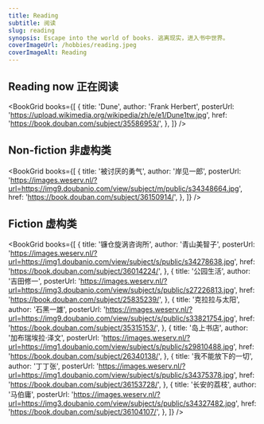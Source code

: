```yaml
---
title: Reading
subtitle: 阅读
slug: reading
synopsis: Escape into the world of books. 逃离现实，进入书中世界。
coverImageUrl: /hobbies/reading.jpeg
coverImageAlt: Reading
---
```


## Reading now 正在阅读

<BookGrid
  books={[
    {
      title: 'Dune',
      author: 'Frank Herbert',
      posterUrl: 'https://upload.wikimedia.org/wikipedia/zh/e/e1/Dune1tw.jpg',
      href: 'https://book.douban.com/subject/35586953/',
    },
  ]}
/>

## Non-fiction 非虚构类

<BookGrid
  books={[
    {
      title: '被讨厌的勇气',
      author: '岸见一郎',
      posterUrl:
        'https://images.weserv.nl/?url=https://img9.doubanio.com/view/subject/m/public/s34348664.jpg',
      href: 'https://book.douban.com/subject/36150914/',
    },
  ]}
/>

## Fiction 虚构类

<BookGrid
  books={[
    {
      title: '镰仓旋涡咨询所',
      author: '青山美智子',
      posterUrl:
        'https://images.weserv.nl/?url=https://img1.doubanio.com/view/subject/s/public/s34278638.jpg',
      href: 'https://book.douban.com/subject/36014224/',
    },
    {
      title: '公园生活',
      author: '吉田修一',
      posterUrl:
        'https://images.weserv.nl/?url=https://img3.doubanio.com/view/subject/s/public/s27226813.jpg',
      href: 'https://book.douban.com/subject/25835239/',
    },
    {
      title: '克拉拉与太阳',
      author: '石黑一雄',
      posterUrl:
        'https://images.weserv.nl/?url=https://img9.doubanio.com/view/subject/s/public/s33821754.jpg',
      href: 'https://book.douban.com/subject/35315153/',
    },
    {
      title: '岛上书店',
      author: '加布瑞埃拉·泽文',
      posterUrl:
        'https://images.weserv.nl/?url=https://img1.doubanio.com/view/subject/s/public/s29810488.jpg',
      href: 'https://book.douban.com/subject/26340138/',
    },
    {
      title: '我不能放下的一切',
      author: '丁丁张',
      posterUrl:
        'https://images.weserv.nl/?url=https://img1.doubanio.com/view/subject/s/public/s34375378.jpg',
      href: 'https://book.douban.com/subject/36153728/',
    },
    {
      title: '长安的荔枝',
      author: '马伯庸',
      posterUrl:
        'https://images.weserv.nl/?url=https://img3.doubanio.com/view/subject/s/public/s34327482.jpg',
      href: 'https://book.douban.com/subject/36104107/',
    },
  ]}
/>
